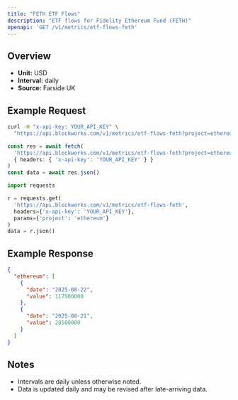 ```yaml
---
title: "FETH ETF Flows"
description: "ETF flows for Fidelity Ethereum Fund (FETH)"
openapi: 'GET /v1/metrics/etf-flows-feth'
---
```


## Overview

- **Unit:** USD
- **Interval:** daily
- **Source:** Farside UK

## Example Request

<CodeGroup>

```bash cURL
curl -H "x-api-key: YOUR_API_KEY" \
  "https://api.blockworks.com/v1/metrics/etf-flows-feth?project=ethereum"
```

```typescript TypeScript
const res = await fetch(
  'https://api.blockworks.com/v1/metrics/etf-flows-feth?project=ethereum',
  { headers: { 'x-api-key': 'YOUR_API_KEY' } }
)
const data = await res.json()
```

```python Python
import requests

r = requests.get(
  'https://api.blockworks.com/v1/metrics/etf-flows-feth',
  headers={'x-api-key': 'YOUR_API_KEY'},
  params={'project': 'ethereum'}
)
data = r.json()
```

</CodeGroup>

## Example Response

```json
{
  "ethereum": [
    {
      "date": "2025-08-22",
      "value": 117900000
    },
    {
      "date": "2025-08-21",
      "value": 28500000
    }
  ]
}
```

## Notes
- Intervals are daily unless otherwise noted.
- Data is updated daily and may be revised after late-arriving data.
